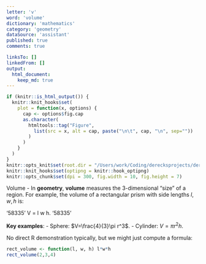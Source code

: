 ```yaml
---
letter: 'v'
word: 'volume'
dictionary: 'mathematics'
category: 'geometry'
dataSource: 'assistant'
published: true
comments: true

linksTo: []
linkedFrom: []
output:
  html_document:
    keep_md: true
---
```


```r
if (knitr::is_html_output()) {
  knitr::knit_hooks$set(
    plot = function(x, options) {
      cap <- options$fig.cap
      as.character(
        htmltools::tag("Figure",
          list(src = x, alt = cap, paste("\n\t", cap, "\n", sep=""))
        )
      )
    }
  )
}
knitr::opts_knit$set(root.dir = "/Users/work/Coding/derecksprojects/derecksnotes.com-playground/derecksnotes.com/client/src/app/dictionaries/mathematics/definitions")
knitr::knit_hooks$set(optipng = knitr::hook_optipng)
knitr::opts_chunk$set(dpi = 300, fig.width = 10, fig.height = 7)
```

<a id="volume">Volume</a> - In **geometry**, **volume** measures the 3-dimensional “size” of a region. For example, the volume of a rectangular prism with side lengths $l, w, h$ is:

'58335'
V = l \times w \times h.
'58335'

**Key examples**:
- Sphere: $V=\frac{4}{3}\pi r^3$.
- Cylinder: $V=\pi r^2 h$.

No direct R demonstration typically, but we might just compute a formula:

```r
rect_volume <- function(l, w, h) l*w*h
rect_volume(2,3,4)
```

